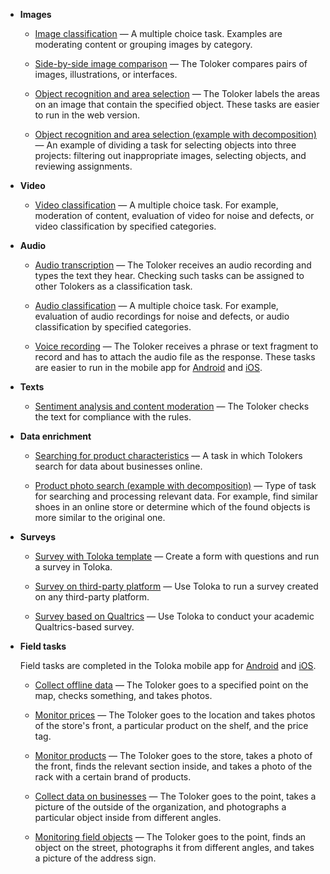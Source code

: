 - **Images**

  - [Image classification](/docs/tutorials/image-classification) — A multiple choice task. Examples are moderating content or grouping images by category.

  - [Side-by-side image comparison](/docs/tutorials/side-by-side) — The Toloker compares pairs of images, illustrations, or interfaces.

  - [Object recognition and area selection](/docs/tutorials/selection) — The Toloker labels the areas on an image that contain the specified object. These tasks are easier to run in the web version.

  - [Object recognition and area selection (example with decomposition)](/docs/tutorials/image-segmentation-overview) — An example of dividing a task for selecting objects into three projects: filtering out inappropriate images, selecting objects, and reviewing assignments.

- **Video**

  - [Video classification](/docs/tutorials/video-moderation) — A multiple choice task. For example, moderation of content, evaluation of video for noise and defects, or video classification by specified categories.

- **Audio**

  - [Audio transcription](/docs/tutorials/transcript-audio) — The Toloker receives an audio recording and types the text they hear. Checking such tasks can be assigned to other Tolokers as a classification task.

  - [Audio classification](/docs/tutorials/audio-classification) — A multiple choice task. For example, evaluation of audio recordings for noise and defects, or audio classification by specified categories.

  - [Voice recording](/docs/tutorials/record-audio) — The Toloker receives a phrase or text fragment to record and has to attach the audio file as the response. These tasks are easier to run in the mobile app for [Android](https://play.google.com/store/apps/details?id=com.yandex.toloka.androidapp) and [iOS](https://apps.apple.com/us/app/yandex-toloka/id1282350367).

- **Texts**

  - [Sentiment analysis and content moderation](/docs/tutorials/content-moderation) — The Toloker checks the text for compliance with the rules.

- **Data enrichment**

  - [Searching for product characteristics](/docs/tutorials/internet-search) — A task in which Tolokers search for data about businesses online.

  - [Product photo search (example with decomposition)](/docs/tutorials/data-collection) — Type of task for searching and processing relevant data. For example, find similar shoes in an online store or determine which of the found objects is more similar to the original one.

- **Surveys**

  - [Survey with Toloka template](/docs/tutorials/questionnaire-toloka) — Create a form with questions and run a survey in Toloka.

  - [Survey on third-party platform](/docs/tutorials/questionnaire-other) — Use Toloka to run a survey created on any third-party platform.

  - [Survey based on Qualtrics](/docs/tutorials/questionnaire-qualtrics) — Use Toloka to conduct your academic Qualtrics-based survey.

- **Field tasks**

  Field tasks are completed in the Toloka mobile app for [Android](https://play.google.com/store/apps/details?id=com.yandex.toloka.androidapp) and [iOS](https://apps.apple.com/us/app/yandex-toloka/id1282350367).

  - [Collect offline data](/docs/tutorials/walk) — The Toloker goes to a specified point on the map, checks something, and takes photos.

  - [Monitor prices](/docs/tutorials/price-tag) — The Toloker goes to the location and takes photos of the store's front, a particular product on the shelf, and the price tag.

  - [Monitor products](/docs/tutorials/audit-of-planogram-of-product-placement-in-store) — The Toloker goes to the store, takes a photo of the front, finds the relevant section inside, and takes a photo of the rack with a certain brand of products.

  - [Collect data on businesses](/docs/tutorials/monitoring-objects-in-organizations) — The Toloker goes to the point, takes a picture of the outside of the organization, and photographs a particular object inside from different angles.

  - [Monitoring field objects](/docs/tutorials/monitoring) — The Toloker goes to the point, finds an object on the street, photographs it from different angles, and takes a picture of the address sign.
